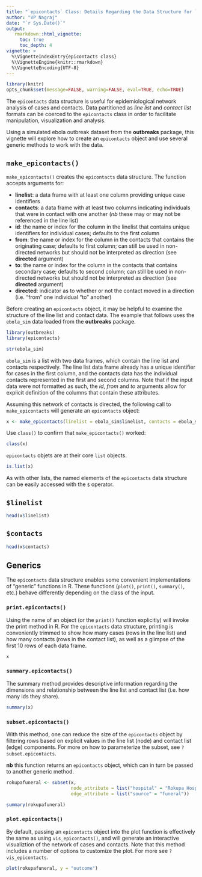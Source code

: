```yaml
---
title: "`epicontacts` Class: Details Regarding the Data Structure for `epicontacts` Objects"
author: "VP Nagraj"
date: "`r Sys.Date()`"
output:
   rmarkdown::html_vignette:
     toc: true
     toc_depth: 4
vignette: >
  %\VignetteIndexEntry{epicontacts class}
  %\VignetteEngine{knitr::rmarkdown}
  %\VignetteEncoding{UTF-8}
---
```


```r
library(knitr)
opts_chunk$set(message=FALSE, warning=FALSE, eval=TRUE, echo=TRUE)
```

The `epicontacts` data structure is useful for epidemiological network analysis
of cases and contacts. Data partitioned as *line list* and *contact list*
formats can be coerced to the `epicontacts` class in order to facilitate
manipulation, visualization and analysis.

Using a simulated ebola outbreak dataset from the **outbreaks** package, this
vignette will explore how to create an `epicontacts` object and use several
generic methods to work with the data.

## `make_epicontacts()`

`make_epicontacts()` creates the `epicontacts` data structure. The function
accepts arguments for:

- **linelist**: a data frame with at least one column providing unique case identifiers 
- **contacts**: a data frame with at least two columns indicating individuals that were in contact with one another (*nb* these may or may not be referenced in the line list) 
- **id**: the name or index for the column in the linelist that contains unique identifiers for individual cases; defaults to the first column 
- **from**: the name or index for the column in the contacts that contains the originating case; defaults to first column; can still be used in non-directed networks but should not be interpreted as direction (see **directed** argument) 
- **to**: the name or index for the column in the contacts that contains secondary case; defaults to second column; can still be used in non-directed networks but should not be interpreted as direction (see **directed** argument) 
- **directed**: indicator as to whether or not the contact moved in a direction (i.e. "from" one individual "to" another)

Before creating an `epicontacts` object, it may be helpful to examine the
structure of the line list and contact data. The example that follows uses the
`ebola_sim` data loaded from the **outbreaks** package.

```r
library(outbreaks)
library(epicontacts)

str(ebola_sim)

```

`ebola_sim` is a list with two data frames, which contain the line list and
contacts respectively. The line list data frame already has a unique identifier
for cases in the first column, and the contacts data has the individual contacts
represented in the first and second columns. Note that if the input data were
not formatted as such, the *id*, *from* and *to* arguments allow for explicit
definition of the columns that contain these attributes.

Assuming this network of contacts is directed, the following call to
`make_epicontacts` will generate an `epicontacts` object:

```r
x <- make_epicontacts(linelist = ebola_sim$linelist, contacts = ebola_sim$contacts, directed = TRUE)
```

Use `class()` to confirm that `make_epicontacts()` worked:

```r
class(x)
```

`epicontacts` objets are at their core `list` objects.

```r
is.list(x)
```

As with other lists, the named elements of the `epicontacts` data structure can
be easily accessed with the `$` operator.

## `$linelist`

```r
head(x$linelist)
```

## `$contacts`

```r
head(x$contacts)
```

## Generics

The `epicontacts` data structure enables some convenient implementations of
"generic" functions in R. These functions (`plot()`, `print()`, `summary()`,
etc.) behave differently depending on the class of the input.

### `print.epicontacts()`

Using the name of an object (or the `print()` function explicitly) will invoke
the print method in R. For the `epicontacts` data structure, printing is
conveniently trimmed to show how many cases (rows in the line list) and how many
contacts (rows in the contact list), as well as a glimpse of the first 10 rows
of each data frame.

```r
x
```

### `summary.epicontacts()`

The summary method provides descriptive information regarding the dimensions and
relationship between the line list and contact list (i.e. how many ids they
share).

```r
summary(x)
```

### `subset.epicontacts()`

With this method, one can reduce the size of the `epicontacts` object by
filtering rows based on explicit values in the line list (node) and contact list
(edge) components. For more on how to parameterize the subset, see
`?subset.epicontacts`.

**nb** this function returns an `epicontacts` object, which can in turn be
  passed to another generic method.

```r
rokupafuneral <- subset(x, 
                        node_attribute = list("hospital" = "Rokupa Hospital"), 
                        edge_attribute = list("source" = "funeral"))
```

```r
summary(rokupafuneral)
```

### `plot.epicontacts()`

By default, passing an `epicontacts` object into the plot function is
effectively the same as using `vis_epicontacts()`, and will generate an
interactive visualiztion of the network of cases and contacts. Note that this
method includes a number of options to customize the plot. For more see
`?vis_epicontacts`.

```r
plot(rokupafuneral, y = "outcome")
```